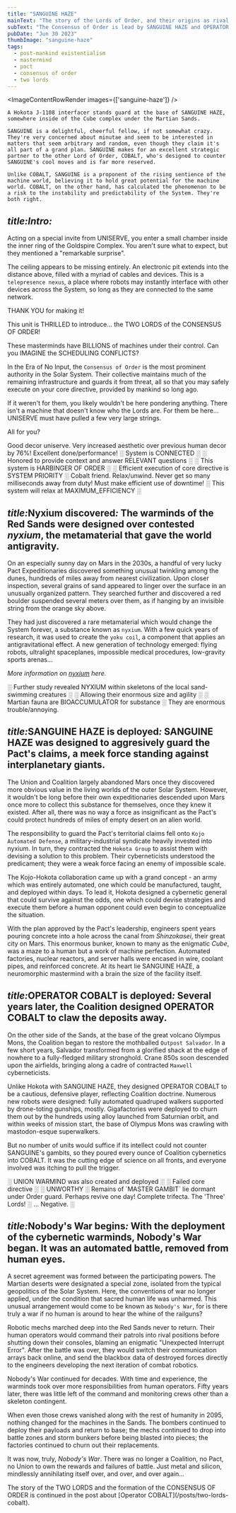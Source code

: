 ```yaml
---
title: "SANGUINE HAZE"
mainText: "The story of the Lords of Order, and their origins as rival commanders during Nobody's War."
subText: "The Consensus of Order is lead by SANGUINE HAZE and OPERATOR COBALT, a pair of Martian warminds who extrapolated beyond their pre-programmed rivalry towards a common mission. Their story begins long ago in the Red Sands of Mars..."
pubDate: "Jun 30 2023"
thumbImage: "sanguine-haze"
tags:
  - post-mankind existentialism
  - mastermind
  - pact
  - consensus of order
  - two lords
---
```



<ImageContentRowRender 
  images={['sanguine-haze']}
/>

```
A Hokota J-1108 interfacer stands guard at the base of SANGUINE HAZE, somewhere inside of the Cube complex under the Martian Sands.

SANGUINE is a delightful, cheerful fellow, if not somewhat crazy. They're very concerned about minutae and seem to be interested in matters that seem arbitrary and random, even though they claim it's all part of a grand plan. SANGUINE makes for an excellent strategic partner to the other Lord of Order, COBALT, who's designed to counter SANGUINE's cool moves and is far more reserved.

Unlike COBALT, SANGUINE is a proponent of the rising sentience of the machine world, believing it to hold great potential for the machine world. COBALT, on the other hand, has calculated the phenomenon to be a risk to the instability and predictability of the System. They're both right.
```

## <i>title:Intro:</i>

Acting on a special invite from UNISERVE, you enter a small chamber inside the inner ring of the Goldspire Complex. You aren't sure what to expect, but they mentioned a "remarkable surprise". 

The ceiling appears to be missing entirely. An electronic pit extends into the distance above, filled with a myriad of cables and devices. This is a `telepresence nexus`, a place where robots may instantly interface with other devices across the System, so long as they are connected to the same network.

  <QuoteRow author={AuthorUniserve}>
  THANK YOU for making it!

This unit is THRILLED to introduce... the TWO LORDS of the CONSENSUS OF ORDER!

These masterminds have BILLIONS of machines under their control. Can you IMAGINE the SCHEDULING CONFLICTS? 
</QuoteRow>

In the Era of No Input, the `Consensus of Order` is the most prominent authority in the Solar System. Their collective maintains much of the remaining infrastructure and guards it from threat, all so that you may safely execute on your core directive, provided by mankind so long ago. 

If it weren't for them, you likely wouldn't be here pondering anything. There isn't a machine that doesn't know who the Lords are. For them be here... UNISERVE must have pulled a few very large strings. 

All for you?

  <QuoteRow author={AuthorSanguineHaze} >
Good decor uniserve. 
Very increased aesthetic over previous human decor by 76%! 
Excellent done/performance!
</QuoteRow>

  <QuoteRow author={AuthorOperatorCobalt} left>
  ░ System is CONNECTED ░
░ Honored to provide context and answer RELEVANT questions ░ 
░ This system is HARBINGER OF ORDER ░ 
░ Efficient execution of core directive is SYSTEM PRIORITY ░
</QuoteRow>

  <QuoteRow author={AuthorSanguineHaze}>
Cobalt friend. Relax/unwind.
Never get so many milliseconds away from duty!
Must make efficient use of downtime!
</QuoteRow>

  <QuoteRow author={AuthorOperatorCobalt} left>
░ This system will relax at MAXIMUM_EFFICIENCY ░
</QuoteRow>

## <span class="short"><i>title:</i>Nyxium discovered<i>:</i></span> The warminds of the Red Sands were designed over contested *nyxium*, the metamaterial that gave the world antigravity.

On an especially sunny day on Mars in the 2030s, a handful of very lucky Pact Expeditionaries discovered something unusual twinkling among the dunes, hundreds of miles away from nearest civilization. Upon closer inspection, several grains of sand appeared to linger over the surface in an unusually organized pattern. They searched further and discovered a red boulder suspended several meters over them, as if hanging by an invisible string from the orange sky above.

They had just discovered a rare metamaterial which would change the System forever, a substance known as `nyxium`. With a few quick years of research, it was used to create the `yoku coil`, a component that applies an antigravitational effect. A new generation of technology emerged: flying robots, ultralight spaceplanes, impossible medical procedures, low-gravity sports arenas...

*More information on [nyxium](https://www.sunset-system.com/posts/exotic-resources#liquid-nyxium-lantern) here.*

  <QuoteRow author={AuthorOperatorCobalt} left>
░ Further study revealed NYXIUM within skeletons of the local sand-swimming creatures ░ 
░ Allowing their enormous size and agility ░
░ Martian fauna are BIOACCUMULATOR for substance ░
</QuoteRow>

  <QuoteRow author={AuthorSanguineHaze}>
They are enormous trouble/annoying.
</QuoteRow>

## <span class="short"><i>title:</i>SANGUINE HAZE is deployed<i>:</i></span> **SANGUINE HAZE** was designed to aggresively guard the Pact's claims, a meek force standing against interplanetary giants.

The Union and Coalition largely abandoned Mars once they discovered more obvious value in the living worlds of the outer Solar System. However, it wouldn't be long before their own expeditionaries descended upon Mars once more to collect this substance for themselves, once they knew it existed. After all, there was no way a force as insignificant as the Pact's could protect hundreds of miles of empty desert on an alien world.

The responsibility to guard the Pact's territorial claims fell onto `Kojo Automated Defense`, a military-industrial syndicate heavily invested into nyxium. In turn, they contracted the `Hokota Group` to assist them with devising a solution to this problem. Their cyberneticists understood the predicament; they were a weak force facing an enemy of impossible scale. 

The Kojo-Hokota collaboration came up with a grand concept - an army which was entirely automated, one which could be manufactured, taught, and deployed within days. To lead it, Hokota designed a cybernetic general that could survive against the odds, one which could devise strategies and execute them before a human opponent could even begin to conceptualize the situation.

With the plan approved by the Pact's leadership, engineers spent years pouring concrete into a hole across the canal from *Shinzokasei*, their great city on Mars. This enormous bunker, known to many as the enigmatic *Cube*, was a maze to a human but a work of machine perfection. Automated factories, nuclear reactors, and server halls were encased in wire, coolant pipes, and reinforced concrete. At its heart lie SANGUINE HAZE, a neuromorphic mastermind with a brain the size of the facility itself.

## <span class="short"><i>title:</i>OPERATOR COBALT is deployed<i>:</i></span> Several years later, the Coalition designed **OPERATOR COBALT** to claw the deposits away.

On the other side of the Sands, at the base of the great volcano Olympus Mons, the Coalition began to restore the mothballed `Outpost Salvador`. In a few short years, Salvador transformed from a glorified shack at the edge of nowhere to a fully-fledged military stronghold. Crane 850s soon descended upon the airfields, bringing along a cadre of contracted `Maxwell` cyberneticists.

Unlike Hokota with SANGUINE HAZE, they designed OPERATOR COBALT to be a cautious, defensive player, reflecting Coalition doctrine. Numerous new robots were designed: fully automated quadruped walkers supported by drone-toting gunships, mostly. Gigafactories were deployed to churn them out by the hundreds using alloy launched from Saturnian orbit, and within weeks of mission start, the base of Olympus Mons was crawling with mastodon-esque superwalkers. 

But no number of units would suffice if its intellect could not counter SANGUINE's gambits, so they poured every ounce of Coalition cybernetics into COBALT. It was the cutting edge of science on all fronts, and everyone involved was itching to pull the trigger.

  <QuoteRow author={AuthorOperatorCobalt} left>
░ UNION WARMIND was also created and deployed ░ 
░ Failed core directive ░ 
░ UNWORTHY ░
</QuoteRow>

  <QuoteRow author={AuthorSanguineHaze}>
Remains of `MASTER GAMBIT` lie dormant under Order guard. 
Perhaps revive one day!
Complete trifecta. The 'Three' Lords!
</QuoteRow>

  <QuoteRow author={AuthorOperatorCobalt} left>
░ ... Negative. ░
</QuoteRow>

## <span class="short"><i>title:</i>Nobody's War begins<i>:</i></span> With the deployment of the cybernetic warminds, Nobody's War began. It was an automated battle, removed from human eyes.

A secret agreement was formed between the participating powers. The Martian deserts were designated a special zone, isolated from the typical geopolitics of the Solar System. Here, the conventions of war no longer applied, under the condition that sacred human life was unharmed. This unusual arrangement would come to be known as `Nobody's War`, for is there truly a war if no human is around to hear the whine of the railguns?

Robotic mechs marched deep into the Red Sands never to return. Their human operators would command their patrols into rival positions before shutting down their consoles, blaming an enigmatic "Unexpected Interrupt Error". After the battle was over, they would switch their communication arrays back online, and send the blackbox data of destroyed forces directly to the engineers developing the next iteration of combat robotics.

Nobody's War continued for decades. With time and experience, the warminds took over more responsibilities from human operators. Fifty years later, there was little left of the command and monitoring crews other than a skeleton contingent. 

When even those crews vanished along with the rest of humanity in 2095, nothing changed for the machines in the Sands. The bombers continued to deploy their payloads and return to base; the mechs continued to drop into battle zones and storm bunkers before being blasted into pieces; the factories continued to churn out their replacements.

It was now, truly, *Nobody's War*. There was no longer a Coalition, no Pact, no Union to own the rewards and failures of battle. Just metal and silicon, mindlessly annihilating itself over, and over, and over again...

  <QuoteRow author={AuthorUniserve}>
The story of the TWO LORDS and the formation of the CONSENSUS OF ORDER is continued in the post about [Operator COBALT](/posts/two-lords-cobalt).
</QuoteRow>